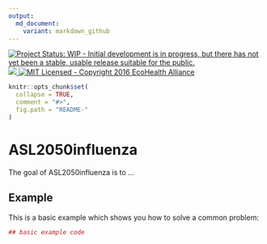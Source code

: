 ```yaml
---
output:
  md_document:
    variant: markdown_github
---
```


[![Project Status: WIP - Initial development is in progress, but there has not yet been a stable, usable release suitable for the public.](http://www.repostatus.org/badges/latest/wip.svg)](http://www.repostatus.org/#wip)
<a href="https://travis-ci.org/ecohealthalliance/ASL2050influenza"> <object data="https://img.shields.io/badge/build-unknown-lightgrey.svg" type="image/png">
    <img src="https://travis-ci.org/ecohealthalliance/ASL2050influenza.svg?branch=master" />
  </object></a>
[![MIT Licensed - Copyright 2016 EcoHealth Alliance](https://img.shields.io/badge/license-MIT-blue.svg)](https://badges.mit-license.org/)

<!-- README.md is generated from README.Rmd. Please edit that file -->

```r
knitr::opts_chunk$set(
  collapse = TRUE,
  comment = "#>",
  fig.path = "README-"
)
```

# ASL2050influenza

The goal of ASL2050influenza is to ...

## Example

This is a basic example which shows you how to solve a common problem:

```r
## basic example code
```
